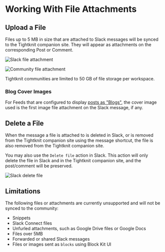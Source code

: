 
# Working With File Attachments

## Upload a File

Files up to 5 MB in size that are attached to Slack messages will be synced to the Tightknit companion site.
They will appear as attachments on the corresponding Post or Comment.

![Slack file attachment](/basics/files-slack.png)

![Community file attachment](/basics/files-community.png)

<Callout type="info">
  Tightknit communities are limited to 50 GB of file storage per workspace.
</Callout>

### Blog Cover Images

For Feeds that are configured to display [posts as "Blogs"](../tightknit-site/post#blog), the cover image used is the first image file attachment on the Slack message, if any.

## Delete a File

When the message a file is attached to is deleted in Slack, or is removed from the Tightknit companion site using the message shortcut,
the file is also removed from the Tightknit companion site.

You may also use the `Delete file` action in Slack. This action will only delete the file in Slack and in the Tightknit companion site, and the post/comment will be preserved.

![Slack delete file](/files-slack-delete.png)

## Limitations

The following files or attachments are currently unsupported and will not be synced to the community:

- Snippets
- Slack Connect files
- Unfurled attachments, such as Google Drive files or Google Docs
- Files over 5MB
- Forwarded or shared Slack messages
- Files or images sent as `blocks` using Block Kit UI
